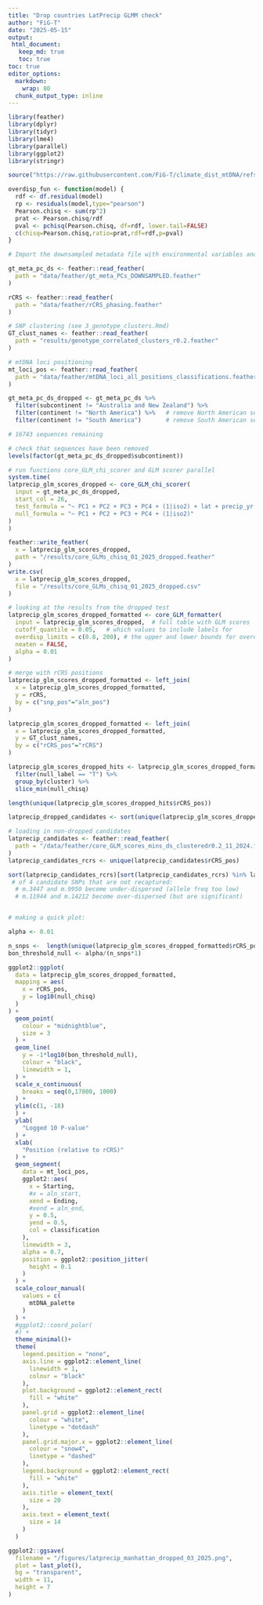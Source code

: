 ```yaml
---
title: "Drop countries LatPrecip GLMM check"
author: "FiG-T"
date: "2025-05-15"
output:
 html_document:
   keep_md: true
   toc: true
toc: true
editor_options:
  markdown:
    wrap: 80
  chunk_output_type: inline
---
```


```r
library(feather)
library(dplyr)
library(tidyr)
library(lme4)
library(parallel)
library(ggplot2)
library(stringr)
```

```r
source("https://raw.githubusercontent.com/FiG-T/climate_dist_mtDNA/refs/heads/main/climate_mtDNA_colour_palettes.R") # you may beed to add on a token here to gain access. 

```


```r
overdisp_fun <- function(model) {
  rdf <- df.residual(model)
  rp <- residuals(model,type="pearson")
  Pearson.chisq <- sum(rp^2)
  prat <- Pearson.chisq/rdf
  pval <- pchisq(Pearson.chisq, df=rdf, lower.tail=FALSE)
  c(chisq=Pearson.chisq,ratio=prat,rdf=rdf,p=pval)
}
```

```r
# Import the downsampled metadata file with environmental variables and genotypes

gt_meta_pc_ds <- feather::read_feather(
  path = "data/feather/gt_meta_PCs_DOWNSAMPLED.feather"
)

rCRS <- feather::read_feather(
  path = "data/feather/rCRS_phasing.feather"
)

# SNP clustering (see 3_genotype_clusters.Rmd)
GT_clust_names <- feather::read_feather(
  path = "results/genotype_correlated_clusters_r0.2.feather"
)

# mtDNA loci positioning 
mt_loci_pos <- feather::read_feather(
  path = "data/feather/mtDNA_loci_all_positions_classifications.feather"
)
```

```r
gt_meta_pc_ds_dropped <- gt_meta_pc_ds %>%
  filter(subcontinent != "Australia and New Zealand") %>%
  filter(continent != "North America") %>%   # remove North American sequences
  filter(continent != "South America")       # remove South American sequences

# 16743 sequences remaining 

# check that sequences have been removed
levels(factor(gt_meta_pc_ds_dropped$subcontinent))


```

```r
# run functions core_GLM_chi_scorer and GLM scorer parallel 
system.time(
latprecip_glm_scores_dropped <- core_GLM_chi_scorer(
  input = gt_meta_pc_ds_dropped, 
  start_col = 26, 
  test_formula = "~ PC1 + PC2 + PC3 + PC4 + (1|iso2) + lat + precip_yr ", 
  null_formula = "~ PC1 + PC2 + PC3 + PC4 + (1|iso2)"
)
)
```

```r
feather::write_feather(
  x = latprecip_glm_scores_dropped,
  path = "/results/core_GLMs_chisq_01_2025_dropped.feather"
)
write.csv(
  x = latprecip_glm_scores_dropped, 
  file = "/results/core_GLMs_chisq_01_2025_dropped.csv"
)
```

```r
# looking at the results from the dropped test 
latprecip_glm_scores_dropped_formatted <- core_GLM_formatter(
  input = latprecip_glm_scores_dropped,  # full table with GLM scores
  cutoff_quantile = 0.05,   # which values to include labels for 
  overdisp_limits = c(0.8, 200), # the upper and lower bounds for overdispertion ratios
  neaten = FALSE, 
  alpha = 0.01
)

# merge with rCRS positions 
latprecip_glm_scores_dropped_formatted <- left_join(
  x = latprecip_glm_scores_dropped_formatted, 
  y = rCRS, 
  by = c("snp_pos"="aln_pos")
)

latprecip_glm_scores_dropped_formatted <- left_join(
  x = latprecip_glm_scores_dropped_formatted, 
  y = GT_clust_names, 
  by = c("rCRS_pos"="rCRS")
)

latprecip_glm_scores_dropped_hits <- latprecip_glm_scores_dropped_formatted %>%
  filter(null_label == "T") %>%
  group_by(cluster) %>%
  slice_min(null_chisq)

length(unique(latprecip_glm_scores_dropped_hits$rCRS_pos))

latprecip_dropped_candidates <- sort(unique(latprecip_glm_scores_dropped_hits$rCRS_pos))

# loading in non-dropped candidates
latprecip_candidates <- feather::read_feather(
  path = "/data/feather/core_GLM_scores_mins_ds_clusteredr0.2_11_2024.feather"
) 
latprecip_candidates_rcrs <- unique(latprecip_candidates$rCRS_pos)

sort(latprecip_candidates_rcrs)[sort(latprecip_candidates_rcrs) %in% latprecip_dropped_candidates == FALSE]
 # of 4 candidate SNPs that are not recaptured: 
  # m.3447 and m.9950 become under-dispersed (allele freq too low)
  # m.11944 and m.14212 become over-dispersed (but are significant)



```


```r
# making a quick plot: 

alpha <- 0.01

n_snps <-  length(unique(latprecip_glm_scores_dropped_formatted$rCRS_pos)) # change depending on the output from format_core_GLM_scores
bon_threshold_null <- alpha/(n_snps*1)

ggplot2::ggplot(
  data = latprecip_glm_scores_dropped_formatted, 
  mapping = aes(
    x = rCRS_pos,
    y = log10(null_chisq)
  )
) +
  geom_point(
    colour = "midnightblue",
    size = 3
  ) +
  geom_line(
    y = -1*log10(bon_threshold_null), 
    colour = "black", 
    linewidth = 1,
  ) + 
  scale_x_continuous(
    breaks = seq(0,17000, 1000)
  ) +
  ylim(c(1, -18)
  ) +
  ylab(
    "Logged 10 P-value"
  ) +
  xlab(
    "Position (relative to rCRS)"
  ) +
  geom_segment(
    data = mt_loci_pos,
    ggplot2::aes(
      x = Starting, 
      #x = aln_start,
      xend = Ending, 
      #xend = aln_end,
      y = 0.5, 
      yend = 0.5, 
      col = classification
    ),
    linewidth = 3, 
    alpha = 0.7, 
    position = ggplot2::position_jitter(
      height = 0.1
    )
  ) +
  scale_colour_manual(
    values = c(
      mtDNA_palette
    )
  ) +
  #ggplot2::coord_polar(
  #) + 
  theme_minimal()+
  theme(
    legend.position = "none", 
    axis.line = ggplot2::element_line(
      linewidth = 1, 
      colour = "black"
    ), 
    plot.background = ggplot2::element_rect(
      fill = "white"
    ), 
    panel.grid = ggplot2::element_line(
      colour = "white", 
      linetype = "dotdash"
    ),
    panel.grid.major.x = ggplot2::element_line(
      colour = "snow4", 
      linetype = "dashed"
    ), 
    legend.background = ggplot2::element_rect(
      fill = "white"
    ), 
    axis.title = element_text(
      size = 20
    ),
    axis.text = element_text(
      size = 14
    )
  )

ggplot2::ggsave(
  filename = "/figures/latprecip_manhattan_dropped_03_2025.png",
  plot = last_plot(),
  bg = "transparent", 
  width = 11, 
  height = 7
)
```